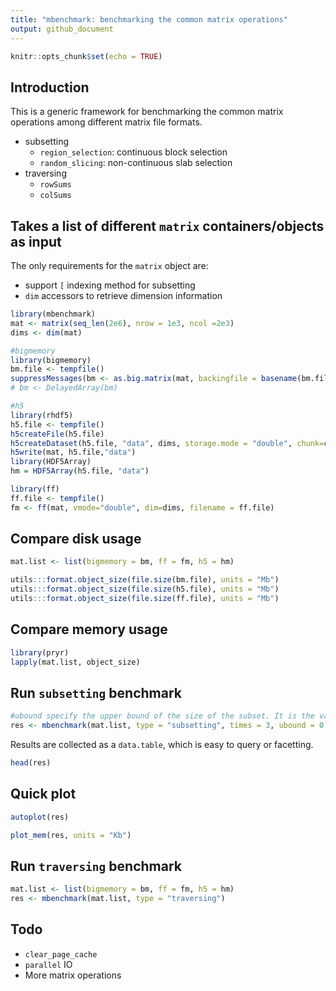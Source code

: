 ```yaml
---
title: "mbenchmark: benchmarking the common matrix operations"
output: github_document
---
```


```r
knitr::opts_chunk$set(echo = TRUE)
```

## Introduction

This is a generic framework for benchmarking the common matrix operations among different matrix file formats.

* subsetting
    * `region_selection`: continuous block selection
    * `random_slicing`: non-continuous slab selection
* traversing
    * `rowSums`
    * `colSums`

## Takes a list of different `matrix` containers/objects as input
The only requirements for the `matrix` object are:

* support `[` indexing method for subsetting
* `dim` accessors to retrieve dimension information

```r
library(mbenchmark)
mat <- matrix(seq_len(2e6), nrow = 1e3, ncol =2e3)
dims <- dim(mat)

#bigmemory
library(bigmemory)
bm.file <- tempfile()
suppressMessages(bm <- as.big.matrix(mat, backingfile = basename(bm.file), backingpath = dirname(bm.file)))
# bm <- DelayedArray(bm)

#h5
library(rhdf5)
h5.file <- tempfile()
h5createFile(h5.file)
h5createDataset(h5.file, "data", dims, storage.mode = "double", chunk=c(100,100), level=7)
h5write(mat, h5.file,"data")
library(HDF5Array)
hm = HDF5Array(h5.file, "data")

library(ff)
ff.file <- tempfile()
fm <- ff(mat, vmode="double", dim=dims, filename = ff.file)

```
## Compare disk usage
```r
mat.list <- list(bigmemory = bm, ff = fm, h5 = hm)

utils:::format.object_size(file.size(bm.file), units = "Mb")
utils:::format.object_size(file.size(h5.file), units = "Mb")
utils:::format.object_size(file.size(ff.file), units = "Mb")

```
## Compare memory usage
```r
library(pryr)
lapply(mat.list, object_size)
```



## Run `subsetting` benchmark
```r
#ubound specify the upper bound of the size of the subset. It is the value of the maximum percentage of original matrix
res <- mbenchmark(mat.list, type = "subsetting", times = 3, ubound = 0.9, trace_mem = TRUE, verbose = FALSE) 
```


Results are collected as a `data.table`, which is easy to query or facetting.
```r
head(res)
```

## Quick plot

```r
autoplot(res)
```

```r
plot_mem(res, units = "Kb")
```

## Run `traversing` benchmark
```r
mat.list <- list(bigmemory = bm, ff = fm, h5 = hm)
res <- mbenchmark(mat.list, type = "traversing")
```

## Todo
* `clear_page_cache`
* `parallel` IO
* More matrix operations